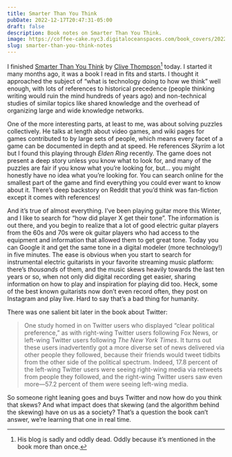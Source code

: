 ```yaml
---
title: Smarter Than You Think
pubDate: 2022-12-17T20:47:31-05:00
draft: false
description: Book notes on Smarter Than You Think.
image: https://coffee-cake.nyc3.digitaloceanspaces.com/book_covers/2022/smarter-than-you-think.jpg
slug: smarter-than-you-think-notes
---
```

I finished [Smarter Than You Think](https://www.indiebound.org/book/9780143125822) by [Clive Thompson](http://www.collisiondetection.net)[^1] today. I started it many months ago, it was a book I read in fits and starts. I thought it approached the subject of “what is technology doing to how we think” well enough, with lots of references to historical precedence (people thinking writing would ruin the mind hundreds of years ago) and non-technical studies of similar topics like shared knowledge and the overhead of organizing large and wide knowledge networks.

One of the more interesting parts, at least to me, was about solving puzzles collectively. He talks at length about video games, and wiki pages for games contributed to by large sets of people, which means every facet of a game can be documented   in depth and at speed. He references _Skyrim_ a lot but I found this playing through _Elden Ring_ recently. The game does not present a deep story unless you know what to look for, and many of the puzzles are fair if you know what you’re looking for, but… you might honestly have no idea what you’re looking for. You can search online for the smallest part of the game and find everything you could ever want to know about it. There’s deep backstory on Reddit that you’d think was fan-fiction except it comes with references!

And it’s true of almost everything. I’ve been playing guitar more this Winter, and I like to search for “how did player X get their tone”. The information is out there, and you begin to realize that a lot of good electric guitar players from the 60s and 70s were ok guitar players who had access to the equipment and information that allowed them to get great tone. Today you can Google it and get the same tone in a digital modeler (more technology!) in five minutes. The ease is obvious when you start to search for instrumental electric guitarists in your favorite streaming music platform: there’s _thousands_ of them, and the music skews heavily towards the last ten years or so, when not only did digital recording get easier, sharing information on how to play and inspiration for playing did too. Heck, some of the best known guitarists now don’t even record often, they post on Instagram and play live. Hard to say that’s a bad thing for humanity.

There was one salient bit later in the book about Twitter:

> One study homed in on Twitter users who displayed “clear political preference,” as with right-wing Twitter users following Fox News, or left-wing Twitter users following _The New York Times_. It turns out these users inadvertently got a more diverse set of news delivered via other people they followed, because their friends would tweet tidbits from the other side of the political spectrum. Indeed, 17.8 percent of the left-wing Twitter users were seeing right-wing media via retweets from people they followed, and the right-wing Twitter users saw even more—57.2 percent of them were seeing left-wing media.

So someone right leaning goes and buys Twitter and now how do you think that skews? And what impact does that skewing (and the algorithm behind the skewing) have on us as a society? That’s a question the book can’t answer, we’re learning that one in real time.

[^1]: His blog is sadly and oddly dead. Oddly because it’s mentioned in the book more than once.
